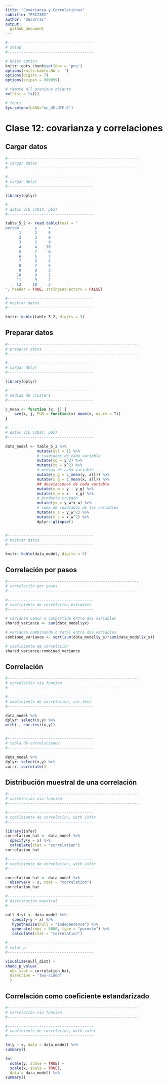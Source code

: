 ```yaml
---
title: "Covarianza y Correlaciones"
subtitle: "PSI2301"
author: "dacarras"
output:
  github_document
---
```



```r
#--------------------------------------
# setup
#--------------------------------------

# knitr option
knitr::opts_chunk$set(dev = 'png')
options(knitr.kable.NA = '')
options(digits = 7)
options(scipen = 999999)

# remove all previous objects
rm(list = ls())

# fonts
Sys.setenv(LANG="en_US.UTF-8")


```

# Clase 12: covarianza y correlaciones

## Cargar datos

```r

#----------------------------------------------------------
# cargar datos
#----------------------------------------------------------

#--------------------------------------
# cargar dplyr
#--------------------------------------

library(dplyr)

#--------------------------------------
# datos Vik (2014, p63)
#--------------------------------------

table_5_2 <- read.table(text = "
person       y     x
      1      2     8
      2      3     9
      3      3     9
      4      4    10
      5      7     6
      6      5     7
      7      5     4
      8      7     5
      9      8     3
     10      9     1
     11      9     2
     12     10     2
", header = TRUE, stringsAsFactors = FALSE)

#--------------------------------------
# mostrar datos
#--------------------------------------

knitr::kable(table_5_2, digits = 3)

```

## Preparar datos

```r

#----------------------------------------------------------
# preparar datos
#----------------------------------------------------------

#--------------------------------------
# cargar dplyr
#--------------------------------------

library(dplyr)

#--------------------------------------
# medias de clusters
#--------------------------------------

c_mean <- function (x, j) {
    ave(x, j, FUN = function(x) mean(x, na.rm = T))
}

#--------------------------------------
# datos Vik (2014, p63)
#--------------------------------------

data_model <- table_5_2 %>%
              mutate(all = 1) %>%
              # cuadrados de cada variable
              mutate(yq = y^2) %>%
              mutate(xq = x^2) %>%
              # medias de cada variable
              mutate(y_g = c_mean(y, all)) %>%
              mutate(x_g = c_mean(x, all)) %>%
              ## desviaciones de cada variable
              mutate(y_w = y - y_g) %>%
              mutate(x_w = x - x_g) %>%
              # producto cruzado
              mutate(yx = y_w*x_w) %>%
              # suma de cuadrados de las variables
              mutate(y_s = y_w^2) %>%
              mutate(x_s = x_w^2) %>%
              dplyr::glimpse()


#--------------------------------------
# mostrar datos
#--------------------------------------

knitr::kable(data_model, digits = 3)


```

## Correlación por pasos

```r

#----------------------------------------------------------
# correlación por pasos
#----------------------------------------------------------

#--------------------------------------
# coeficiente de correlacion estimates
#--------------------------------------

# varianza comun o compartida entre dos variables
shared_variance <- sum(data_model$yx)

# varianza combinanda o total entre dos variables
combined_variance <- sqrt(sum(data_model$y_s)*sum(data_model$x_s))

# coeficiente de correlación
shared_variance/combined_variance

```

## Correlación

```r

#----------------------------------------------------------
# correlación via función
#----------------------------------------------------------

#--------------------------------------
# coeficiente de correlacion, cor.test
#--------------------------------------

data_model %>%
dplyr::select(x,y) %>%
with(., cor.test(x,y))


#--------------------------------------
# tabla de correlaciones
#--------------------------------------

data_model %>%
dplyr::select(x,y) %>%
corrr::correlate()


```

## Distribución muestral de una correlación

```r

#----------------------------------------------------------
# correlación via función
#----------------------------------------------------------

#--------------------------------------
# coeficiente de correlacion, with infer
#--------------------------------------

library(infer)
correlation_hat <- data_model %>% 
  specify(y ~ x) %>% 
  calculate(stat = "correlation")
correlation_hat

#--------------------------------------
# coeficiente de correlacion, with infer
#--------------------------------------

correlation_hat <- data_model %>% 
  observe(y ~ x, stat = "correlation")
correlation_hat

#--------------------------------------
# distribución muestral
#--------------------------------------

null_dist <- data_model %>%
   specify(y ~ x) %>% 
   hypothesize(null = "independence") %>%
   generate(reps = 5000, type = "permute") %>%
   calculate(stat = "correlation")

#--------------------------------------
# valor p
#--------------------------------------

visualize(null_dist) +
shade_p_value(
  obs_stat = correlation_hat, 
  direction = "two-sided"
  )

```

## Correlación como coeficiente estandarizado

```r

#----------------------------------------------------------
# correlación via función
#----------------------------------------------------------

#--------------------------------------
# coeficiente de correlacion, with infer
#--------------------------------------

lm(y ~ x, data = data_model) %>%
summary()

lm(
  scale(y, scale = TRUE) ~ 
  scale(x, scale = TRUE),
  data = data_model) %>%
summary()



```
